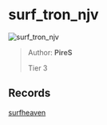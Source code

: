 
# surf_tron_njv

![surf_tron_njv](https://raw.githubusercontent.com/Sayt123/SurfMapPics/Maps-and-bonuses/csgo/surf_tron_njv.jpg)

> Author: **PireS**
>
> Tier 3

## Records

[surfheaven](https://surfheaven.eu/map/surf_tron_njv)

